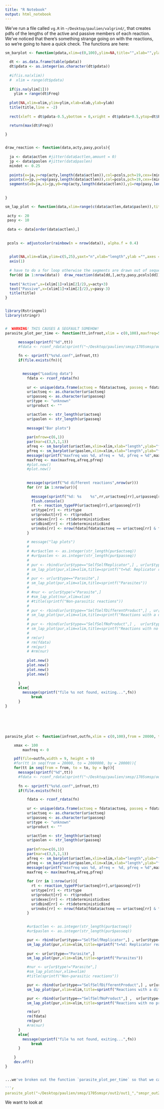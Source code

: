 ```yaml
---
title: "R Notebook"
output: html_notebook
---
```



We've run a file called `vg.R` in `~/Desktop/paulien/valgrind/`, that creates pdfs of the lengths of the active and passive members of each reaction. We've noticed that there's something strange going on with the reactions, so we're going to have a quick check. The functions are here: 


```r
sm_barplot <- function(pdata,xlim=c(0,100),ylim=NA,title="",xlab="",ylab=""){
  
  dt <- as.data.frame(table(pdata))
  dt$pdata <- as.integer(as.character(dt$pdata))
  
  #if(is.na(xlim))
  #  xlim = range(dt$pdata)
  
  if(is.na(ylim[1]))
    ylim = range(dt$Freq)
  
  plot(NA,xlim=xlim,ylim=ylim,xlab=xlab,ylab=ylab)
  title(title,line = -2)
  
  rect(xleft = dt$pdata-0.5,ybottom = 0,xright = dt$pdata+0.5,ytop=dt$Freq)

  return(max(dt$Freq))
  
}


draw_reaction <- function(data,acty,pasy,pcols){
  
  ja <- data$actlen #jitter(data$actlen,amount = 0)
  jp <- data$paslen #jitter(data$paslen)
  mindot <- 0.25
 
  points(x=ja,y=rep(acty,length(data$actlen)),col=pcols,pch=19,cex=(mindot+log(data$nobs)))
  points(x=jp,y=rep(pasy,length(data$actlen)),col=pcols,pch=19,cex=(mindot+log(data$nobs)))
  segments(x0=ja,x1=jp,y0=rep(acty,length(data$actlen)),y1=rep(pasy,length(data$actlen)),col=pcols,lwd = (max(1,(mindot+log(data$nobs))/2)))
  
  
}

sm_lap_plot <- function(data,xlim=range(c(data$actlen,data$paslen)),title=""){
  
 acty <- 20
 pasy <- 10
 
 data <- data[order(data$actlen),]
 
 
 pcols <- adjustcolor(rainbow(n = nrow(data)), alpha.f = 0.4)
  
 
  plot(NA,xlim=xlim,ylim=c(5,25),yaxt="n",xlab="length",ylab ="",axes = F)
  axis(1)
  
  # have to do a for loop otherwise the segments are drawn out of sequence to the points:
  for(dd in 1:nrow(data))  draw_reaction(data[dd,],acty,pasy,pcols[dd])
  
  text("Active",x=(xlim[1]+xlim[2]/2),y=acty+3)
  text("Passive",x=(xlim[1]+xlim[2]/2),y=pasy-3)
  title(title)
}


library(Rstringmol)
library(stringr)


#  WARNING! THIS CAUSES A SEGFAULT SOMEHOW!
parasite_plot_per_time <- function(tt,infroot,xlim = c(0,100),maxfreq=500){

	  message(sprintf("%d",tt))
	  #fdata <- rconf_rdata(sprintf("~/Desktop/paulien/smsp/1705smsp/out1/out1_%d.conf",tt))
		
	  fn <- sprintf("%s%d.conf",infroot,tt)
	  if(file.exists(fn)){

	    
	    message("Loading data")
		  fdata <- rconf_rdata(fn)
		  
		  ur <- unique(data.frame(actseq = fdata$actseq, passeq = fdata$passeq))
		  ur$actseq <- as.character(ur$actseq)
		  ur$passeq <- as.character(ur$passeq)
		  ur$type <- "unknown"
		  ur$product <- ""

		  ur$actlen <- str_length(ur$actseq)
		  ur$paslen <- str_length(ur$passeq)
		  
		  message("Bar plots")
		  
		  par(mfrow=c(6,1))
		  par(mar=c(3,5,1,1))
		  afreq <- sm_barplot(ur$actlen,xlim=xlim,xlab="length",ylab="frequency",title="All Active Spp",ylim=c(0,500))
		  pfreq <- sm_barplot(ur$paslen,xlim=xlim,xlab="length",ylab="frequency",title="All Passive Spp",ylim=c(0,500))
		  message(sprintf("maxfreq was %d, afreq =  %d, pfreq = %d",maxfreq,afreq,pfreq))
		  maxfreq <- max(maxfreq,afreq,pfreq)
		  #plot.new()
		  #plot.new()
		   
		   
		  message(sprintf("%d different reactions",nrow(ur)))
		  for (rr in 1:nrow(ur)){
		    
		    message(sprintf("%d: %s    %s",rr,ur$actseq[rr],ur$passeq[rr]))
		    flush.console()
		    rt <- reaction_typeFP(ur$actseq[rr],ur$passeq[rr])
		    ur$type[rr] <- rt$rtype
		    ur$product[rr] <- rt$product
		    ur$dexec[rr] <- rt$deterministicExec
		    ur$dbind[rr] <- rt$deterministicBind
		    ur$nobs[rr] <- nrow(fdata[fdata$actseq == ur$actseq[rr] & fdata$passeq == ur$passeq[rr],])
		  }
		   
		  # message("lap plots")
		  # 
		  # #ur$actlen <- as.integer(str_length(pur$actseq))
		  # #ur$paslen <- as.integer(str_length(pur$passeq))
		  # 
		  # pur <- rbind(ur[ur$type=="SelfSelfReplicator",] , ur[ur$type=="NonSelfReplicator" ,])
		  # sm_lap_plot(pur,xlim=xlim,title=sprintf("t=%d: Replicator reactions",tt))
		  # 
		  # pur <- ur[ur$type=="Parasite",]		  
		  # sm_lap_plot(pur,xlim=xlim,title=sprintf("Parasites"))
		  # 
		  # #nur <- ur[ur$type!="Parasite",]
		  # #sm_lap_plot(nur,xlim=xlim)
		  # #title(sprintf("Non-parasitic reactions"))
		  # 
		  # pur <- rbind(ur[ur$type=="SelfSelfDifferentProduct",] , ur[ur$type=="NonSelfDifferentProduct" ,])
		  # sm_lap_plot(pur,xlim=xlim,title=sprintf("Reactions with a different product"))
		  # 
		  # pur <- rbind(ur[ur$type=="SelfSelfNoProduct",] ,  ur[ur$type=="NonSelfNoProduct" ,])
		  # sm_lap_plot(pur,xlim=xlim,title=sprintf("Reactions with no product"))
		  # 
		  # rm(ur)
		  # rm(fdata)
		  # rm(pur)
		  # #rm(nur)
		  
		  plot.new()
		  plot.new()
		  plot.new()
		  plot.new()
		  
	  }
	  else{
	    message(sprintf("file %s not found, exiting...",fn))
            break
	  }  
}






parasite_plot <- function(infroot,outfn,xlim = c(0,100),from = 20000, to = 2000000, by = 20000,type = "Parasite"){

	xmax <- 100
        maxfreq <- 0

	pdf(file=outfn,width = 9, height = 9)
	#for(tt in seq(from = 20000, to = 2000000, by = 20000)){
	for(tt in seq(from = from, to = to, by = by)){
	  message(sprintf("%d",tt))
	  #fdata <- rconf_rdata(sprintf("~/Desktop/paulien/smsp/1705smsp/out1/out1_%d.conf",tt))
		
	  fn <- sprintf("%s%d.conf",infroot,tt)
	  if(file.exists(fn)){

		  fdata <- rconf_rdata(fn)
		  
		  ur <- unique(data.frame(actseq = fdata$actseq, passeq = fdata$passeq))
		  ur$actseq <- as.character(ur$actseq)
		  ur$passeq <- as.character(ur$passeq)
		  ur$type <- "unknown"
		  ur$product <- ""

		  ur$actlen <- str_length(ur$actseq)
		  ur$paslen <- str_length(ur$passeq)
		  
		  par(mfrow=c(6,1))
		  par(mar=c(3,5,1,1))
		  afreq <- sm_barplot(ur$actlen,xlim=xlim,xlab="length",ylab="frequency",title="All Active Spp",ylim=c(0,500))
		  pfreq <- sm_barplot(ur$paslen,xlim=xlim,xlab="length",ylab="frequency",title="All Passive Spp",ylim=c(0,500))
		  message(sprintf("maxfreq was %d, afreq =  %d, pfreq = %d",maxfreq,afreq,pfreq))
		  maxfreq <- max(maxfreq,afreq,pfreq)
		  
		  for (rr in 1:nrow(ur)){
		    rt <- reaction_typeFP(ur$actseq[rr],ur$passeq[rr])
		    ur$type[rr] <- rt$rtype
		    ur$product[rr] <- rt$product
		    ur$dexec[rr] <- rt$deterministicExec
		    ur$dbind[rr] <- rt$deterministicBind
		    ur$nobs[rr] <- nrow(fdata[fdata$actseq == ur$actseq[rr] & fdata$passeq == ur$passeq[rr],])
		  }

		  
		  #ur$actlen <- as.integer(str_length(pur$actseq))
		  #ur$paslen <- as.integer(str_length(pur$passeq))

		  pur <- rbind(ur[ur$type=="SelfSelfReplicator",] , ur[ur$type=="NonSelfReplicator" ,])
		  sm_lap_plot(pur,xlim=xlim,title=sprintf("t=%d: Replicator reactions",tt))
		  
		  pur <- ur[ur$type=="Parasite",]		  
		  sm_lap_plot(pur,xlim=xlim,title=sprintf("Parasites"))

		  #nur <- ur[ur$type!="Parasite",]
		  #sm_lap_plot(nur,xlim=xlim)
		  #title(sprintf("Non-parasitic reactions"))

		  pur <- rbind(ur[ur$type=="SelfSelfDifferentProduct",] , ur[ur$type=="NonSelfDifferentProduct" ,])
		  sm_lap_plot(pur,xlim=xlim,title=sprintf("Reactions with a different product"))

		  pur <- rbind(ur[ur$type=="SelfSelfNoProduct",] ,  ur[ur$type=="NonSelfNoProduct" ,])
		  sm_lap_plot(pur,xlim=xlim,title=sprintf("Reactions with no product"))

		  rm(ur)
		  rm(fdata)
		  rm(pur)
		  #rm(nur)
	  }
	  else{
	    message(sprintf("file %s not found, exiting...",fn))
            break
	  }
		  
	}
	dev.off()
}


...we've broken out the function `parasite_plot_per_time` so that we can look at an individual file and investigate. Let's check that it works: 

```r
parasite_plot("~/Desktop/paulien/smsp/1705smspr/out2/out1_","smspr_out2.pdf")
```







We want to look at 


